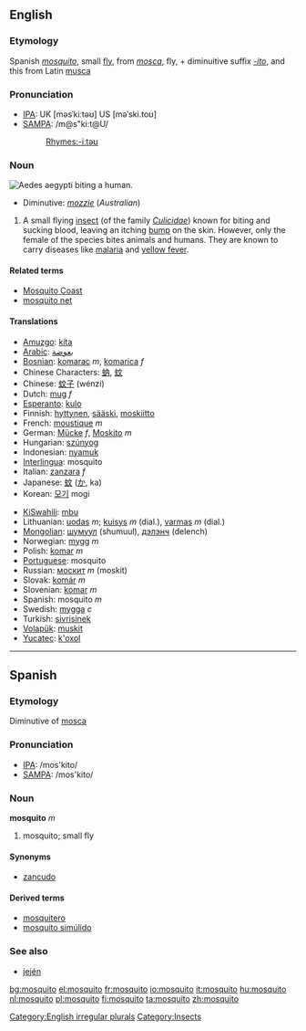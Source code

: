 {{see|Mosquito}}
{{wikipedia}}
==English==
=== Etymology ===
Spanish ''[[mosquito#Spanish|mosquito]]'', small [[fly]], from ''[[mosca]]'', fly, + diminuitive suffix ''[[-ito]]'', and this from Latin [[musca]]

===Pronunciation===
*[[w:IPA|IPA]]: UK [məsˈkiːtəʊ] US [məˈski.toʊ]
*[[w:SAMPA|SAMPA]]: /m@s"ki:t@U/
*:[[Rhymes:English:-iːtəʊ|Rhymes:-iːtəʊ]]

=== Noun ===
[[Image:Aedes_aegypti_biting_human.jpg|thumb|right|''Aedes aegypti'' biting a human.]]
[[Category:English irregular plurals]]
{{en-noun2|'''mosquito'''|'''[[mosquitoes]] '''or''' [[mosquitos]]'''}}
{{red}}
*Diminutive: ''[[mozzie]]'' (''Australian'')
{{bottom}}

#[[Category:Insects]] A small flying [[insect]] (of the family ''[[Culicidae]]'') known for biting and sucking blood, leaving an itching [[bump]] on the skin. However, only the female of the species bites animals and humans. They are known to carry diseases like [[malaria]] and [[yellow fever]]. 

==== Related terms ====
*[[Mosquito Coast]]
*[[mosquito net]]

==== Translations ====
{{top}}
*[[Amuzgo]]: [[kíta]]
*[[Arabic]]: [[بعوضة]]
*[[Bosnian]]: [[komarac]] ''m'', [[komarica]] ''f''
*Chinese Characters: [[蚋]], [[蚊]]
*Chinese: [[蚊子]] (wénzi)
*Dutch: [[mug]] ''f''
*[[Esperanto]]: [[kulo]]
*Finnish: [[hyttynen]], [[sääski]], [[moskiitto]]
*French: [[moustique]] ''m''
*German: [[Mücke]] ''f'', [[Moskito]] ''m''
*Hungarian: [[szúnyog]]
*Indonesian: [[nyamuk]]
*[[Interlingua]]: mosquito
*Italian: [[zanzara]] ''f''
*Japanese: [[蚊]] ([[か]], ka)
*Korean: [[모기]] mogi
{{mid}}
*[[KiSwahili]]: [[mbu]]
*Lithuanian: [[uodas]] ''m''; [[kuisys]] ''m'' (dial.), [[varmas]] ''m'' (dial.)
*[[Mongolian]]: [[шумуул]] (shumuul), [[дэлэнч]] (delench)
*Norwegian: [[mygg]] ''m''
*Polish: [[komar]] ''m''
*[[Portuguese]]: mosquito
*Russian: [[москит]] ''m'' (moskit)<!-- was [[комар|кома́р]] ''m'' (komár), but this means gnat, midge -->
*Slovak: [[komár#Slovak|komár]] ''m''
*Slovenian: [[komar]] ''m''
*Spanish: mosquito ''m''
*Swedish: [[mygga]] ''c''
*Turkish: [[sivrisinek]]
*[[Volapük]]: [[muskit]]
*[[Yucatec]]: [[k'oxol]]
{{bottom}}

----

==Spanish==

===Etymology===
Diminutive of [[mosca]]

===Pronunciation===
*[[w:IPA|IPA]]: /mos'kito/
*[[w:SAMPA|SAMPA]]: /mos'kito/

===Noun===
'''mosquito''' ''m''
# mosquito; small fly

====Synonyms====
*[[zancudo]] {{m}}

====Derived terms====
*[[mosquitero]]
*[[mosquito simúlido]]

===See also===
*[[jején]] {{m}}

[[bg:mosquito]]
[[el:mosquito]]
[[fr:mosquito]]
[[io:mosquito]]
[[it:mosquito]]
[[hu:mosquito]]
[[nl:mosquito]]
[[pl:mosquito]]
[[fi:mosquito]]
[[ta:mosquito]]
[[zh:mosquito]]